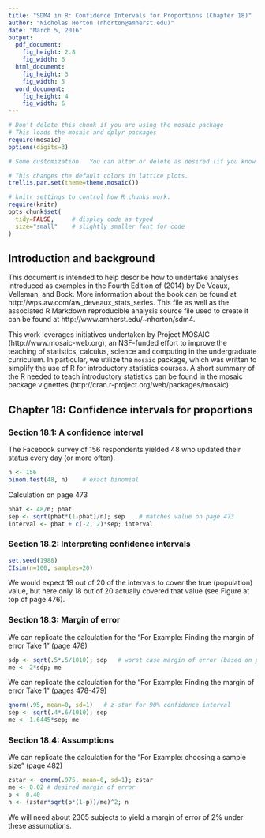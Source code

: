 ```yaml
---
title: "SDM4 in R: Confidence Intervals for Proportions (Chapter 18)"
author: "Nicholas Horton (nhorton@amherst.edu)"
date: "March 5, 2016"
output: 
  pdf_document:
    fig_height: 2.8
    fig_width: 6
  html_document:
    fig_height: 3
    fig_width: 5
  word_document:
    fig_height: 4
    fig_width: 6
---
```



```r
# Don't delete this chunk if you are using the mosaic package
# This loads the mosaic and dplyr packages
require(mosaic)
options(digits=3)
```

```r
# Some customization.  You can alter or delete as desired (if you know what you are doing).

# This changes the default colors in lattice plots.
trellis.par.set(theme=theme.mosaic())  

# knitr settings to control how R chunks work.
require(knitr)
opts_chunk$set(
  tidy=FALSE,     # display code as typed
  size="small"    # slightly smaller font for code
)
```

## Introduction and background 

This document is intended to help describe how to undertake analyses introduced 
as examples in the Fourth Edition of \emph{Stats: Data and Models} (2014) by De Veaux, Velleman, and Bock.
More information about the book can be found at http://wps.aw.com/aw_deveaux_stats_series.  This
file as well as the associated R Markdown reproducible analysis source file used to create it can be found at http://www.amherst.edu/~nhorton/sdm4.

This work leverages initiatives undertaken by Project MOSAIC (http://www.mosaic-web.org), an NSF-funded effort to improve the teaching of statistics, calculus, science and computing in the undergraduate curriculum. In particular, we utilize the `mosaic` package, which was written to simplify the use of R for introductory statistics courses. A short summary of the R needed to teach introductory statistics can be found in the mosaic package vignettes (http://cran.r-project.org/web/packages/mosaic).

## Chapter 18: Confidence intervals for proportions

### Section 18.1: A confidence interval

The Facebook survey of 156 respondents yielded 48 who updated their status every day (or more often).

```r
n <- 156
binom.test(48, n)    # exact binomial
```

Calculation on page 473
```r
phat <- 48/n; phat
sep <- sqrt(phat*(1-phat)/n); sep    # matches value on page 473
interval <- phat + c(-2, 2)*sep; interval
```

### Section 18.2: Interpreting confidence intervals

```r
set.seed(1988)
CIsim(n=100, samples=20)
```

We would expect 19 out of 20 of the intervals to cover the true (population) value, but here only 18 out of 20 actually covered that value (see Figure at top of page 476).

### Section 18.3: Margin of error

We can replicate the calculation for the "For Example: Finding the margin of error Take 1" (page 478)

```r
sdp <- sqrt(.5*.5/1010); sdp   # worst case margin of error (based on p=0.5)
me <- 2*sdp; me
```

We can replicate the calculation for the "For Example: Finding the margin of error Take 1" (pages 478-479)

```r
qnorm(.95, mean=0, sd=1)   # z-star for 90% confidence interval
sep <- sqrt(.4*.6/1010); sep
me <- 1.6445*sep; me
```

### Section 18.4: Assumptions

We can replicate the calculation for the "For Example: choosing a sample size" (page 482)

```r
zstar <- qnorm(.975, mean=0, sd=1); zstar
me <- 0.02 # desired margin of error
p <- 0.40
n <- (zstar*sqrt(p*(1-p))/me)^2; n
```

We will need about 2305 subjects to yield a margin of error of 2% under these assumptions.



